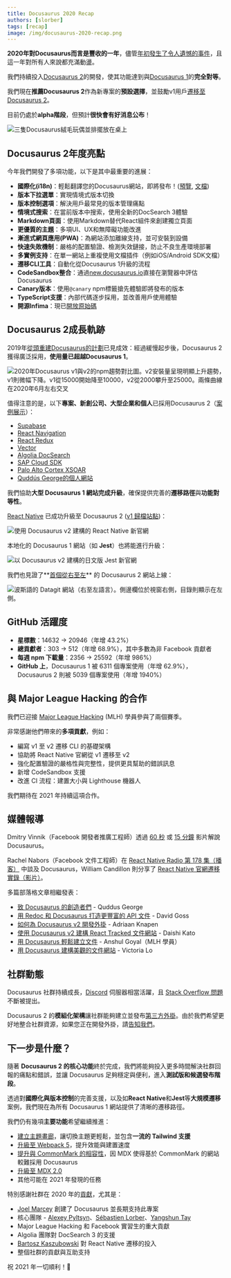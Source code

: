 ```yaml
---
title: Docusaurus 2020 Recap
authors: [slorber]
tags: [recap]
image: /img/docusaurus-2020-recap.png
---
```


**2020年對Docusaurus而言是豐收的一年**，儘管[年初發生了令人遺憾的事件](https://docusaurus.io/blog/2020/01/07/tribute-to-endi)，且這一年對所有人來說都充滿動盪。

我們持續投入[Docusaurus 2](https://docusaurus.io/)的開發，使其功能達到與[Docusaurus 1](https://v1.docusaurus.io/)的**完全對等**。

我們現在**推薦Docusaurus 2**作為新專案的**預設選擇**，並鼓勵v1用戶[遷移至Docusaurus 2](https://docusaurus.io/docs/migration)。

目前仍處於**alpha階段**，但預計**很快會有好消息公布**！

![三隻Docusaurus絨毛玩偶並排擺放在桌上](/img/blog/2020-recap/docusaurus-plushie-banner.jpeg)

<!--truncate-->

## Docusaurus 2年度亮點

今年我們開發了多項功能，以下是其中最重要的進展：

- **國際化(i18n)**：輕鬆翻譯您的Docusaurus網站，即將發布！([預覽](https://github.com/facebook/docusaurus/pull/3325), [文檔](https://docusaurus.io/docs/next/i18n/introduction))
- **版本下拉選單**：實現情境式版本切換
- **版本控制選項**：解決用戶最常見的版本管理痛點
- **情境式搜索**：在當前版本中搜索，使用全新的DocSearch 3體驗
- **Markdown頁面**：使用Markdown替代React組件來創建獨立頁面
- **更優質的主題**：多項UI、UX和無障礙功能改進
- **漸進式網頁應用(PWA)**：為網站添加離線支持，並可安裝到設備
- **快速失敗機制**：嚴格的配置驗證、檢測失效鏈接，防止不良生產環境部署
- **多實例支持**：在單一網站上重複使用文檔插件（例如iOS/Android SDK文檔）
- **遷移CLI工具**：自動化從Docusaurus 1升級的流程
- **CodeSandbox整合**：通過[new.docusaurus.io](https://new.docusaurus.io/)直接在瀏覽器中評估Docusaurus
- **Canary版本**：使用`@canary` npm標籤搶先體驗即將發布的版本
- **TypeScript支援**：內部代碼逐步採用，並改善用戶使用體驗
- **開源Infima**：現已[開放原始碼](https://github.com/facebookincubator/infima)

## Docusaurus 2成長軌跡

2019年[從頭重建Docusaurus的計劃](https://docusaurus.io/blog/2019/12/30/docusaurus-2019-recap)已見成效：經過緩慢起步後，Docusaurus 2獲得廣泛採用，**使用量已超越Docusaurus 1**。

![2020年Docusaurus v1與v2的npm趨勢對比圖。v2安裝量呈現明顯上升趨勢，v1則微幅下降。v1從15000開始降至10000，v2從2000攀升至25000。兩條曲線在2020年6月左右交叉](/img/blog/2020-recap/docusaurus-npm-trends.png)

值得注意的是，以下**專案、新創公司、大型企業和個人**已採用Docusaurus 2（[案例展示](https://docusaurus.io/showcase)）：

- [Supabase](https://supabase.io)
- [React Navigation](https://reactnavigation.org)
- [React Redux](https://react-redux.js.org/)
- [Vector](https://vector.dev)
- [Algolia DocSearch](https://docsearch.algolia.com)
- [SAP Cloud SDK](https://sap.github.io/cloud-sdk)
- [Palo Alto Cortex XSOAR](https://xsoar.pan.dev)
- [Quddús George的個人網站](https://portfoliosaurus.now.sh)

我們協助**大型 Docusaurus 1 網站完成升級**，確保提供完善的**遷移路徑**與**功能對等性**。

[React Native](https://reactnative.dev/) 已成功升級至 Docusaurus 2 ([v1 歸檔站點](http://archive.reactnative.dev/))：

![使用 Docusaurus v2 建構的 React Native 新官網](/img/blog/2020-recap/react-native-screenshot.png)

本地化的 Docusaurus 1 網站（如 **Jest**）也將能進行升級：

![以 Docusaurus v2 建構的日文版 Jest 新官網](/img/blog/2020-recap/jest-screenshot.png)

我們也見證了**[首個從右至左](https://datagit.ir/)** 的 Docusaurus 2 網站上線：

![波斯語的 Datagit 網站（右至左語言）。側邊欄位於視窗右側，目錄則顯示在左側。](/img/blog/2020-recap/datagit-rtl-screenshot.png)

## GitHub 活躍度

- **星標數**：14632 → 20946（年增 43.2%）
- **總貢獻者**：303 → 512（年增 68.9%），其中多數為非 Facebook 貢獻者
- **每週 npm 下載量**：2356 → 25592（年增 986%）
- **GitHub 上**，Docusaurus 1 被 6311 個專案使用（年增 62.9%），Docusaurus 2 則被 5039 個專案使用（年增 1940%）

## 與 Major League Hacking 的合作

我們已迎接 [Major League Hacking](https://mlh.io/) (MLH) 學員參與了兩個賽季。

非常感謝他們帶來的**多項貢獻**，例如：

- 編寫 v1 至 v2 遷移 CLI 的基礎架構
- 協助將 React Native 官網從 v1 遷移至 v2
- 強化配置驗證的嚴格性與完整性，提供更具幫助的錯誤訊息
- 新增 CodeSandbox 支援
- 改進 CI 流程：建置大小與 Lighthouse 機器人

我們期待在 2021 年持續這項合作。

## 媒體報導

Dmitry Vinnik（Facebook 開發者推廣工程師）透過 [60 秒](https://www.youtube.com/watch?v=_An9EsKPhp0) 或 [15 分鐘](https://www.youtube.com/watch?v=Yhyx7otSksg) 影片解說 Docusaurus。

Rachel Nabors（Facebook 文件工程師）在 [React Native Radio 第 178 集（播客）](https://reactnativeradio.com/episodes/178-documenting-react-native-with-rachel-nabors-gWxwySPl) 中談及 Docusaurus，William Candillon 則分享了 [React Native 官網遷移實錄（影片）](https://www.youtube.com/watch?v=-zhjq2ECKq4)。

多篇部落格文章相繼發表：

- [致 Docusaurus 的創造者們](https://portfoliosaurus.now.sh/blog/toTheMakers) - Quddus George
- [用 Redoc 和 Docusaurus 打造更豐富的 API 文件](https://davidgoss.co/blog/api-documentation-redoc-docusaurus/) - David Goss
- [如何為 Docusaurus v2 開發外掛](https://aknapen.nl/blog/how-to-build-a-plugin-for-docusaurus-v2/) - Adriaan Knapen
- [使用 Docusaurus v2 建構 React Tracked 文件網站](https://blog.axlight.com/posts/react-tracked-documentation-website-with-docusaurus-v2/) - Daishi Kato
- [用 Docusaurus 輕鬆建立文件](https://blog.logrocket.com/easy-documentation-with-docusaurus/) - Anshul Goyal（MLH 學員）
- [用 Docusaurus 建構美觀的文件網站](https://lo-victoria.com/build-beautiful-documentation-websites-with-docusaurus) - Victoria Lo

## 社群動態

Docusaurus 社群持續成長，[Discord](https://discord.gg/docusaurus) 伺服器相當活躍，且 [Stack Overflow 問題](https://stackoverflow.com/questions/tagged/docusaurus)不斷被提出。

Docusaurus 2 的**模組化架構**讓社群能夠建立並發布[第三方外掛](https://docusaurus.io/community/resources#community-plugins-)。由於我們希望更好地整合社群資源，如果您正在開發外掛，請[告知我們](https://github.com/facebook/docusaurus/discussions/4025)。

## 下一步是什麼？

隨著 **Docusaurus 2 的核心功能**終於完成，我們將能夠投入更多時間解決社群回報的痛點和錯誤，並讓 Docusaurus 足夠穩定與便利，進入**測試版和候選發布階段**。

透過對**國際化與版本控制**的完善支援，以及如**React Native**和**Jest**等**大規模遷移**案例，我們現在為所有 Docusaurus 1 網站提供了清晰的遷移路徑。

我們仍有幾項**主要功能**希望繼續推進：

- [建立主題畫廊](https://github.com/facebook/docusaurus/issues/3522)，讓切換主題更輕鬆，並包含**一流的 Tailwind 支援**
- [升級至 Webpack 5](https://github.com/facebook/docusaurus/issues/4027)，提升效能與建置速度
- [提升與 CommonMark 的相容性](https://github.com/facebook/docusaurus/issues/3018)，因 MDX 使得基於 CommonMark 的網站較難採用 Docusaurus
- [升級至 MDX 2.0](https://github.com/facebook/docusaurus/issues/4029)
- 其他可能在 2021 年發現的任務

特別感謝社群在 2020 年的[貢獻](https://github.com/facebook/docusaurus/graphs/contributors?from=2020-01-01&to=2021-01-01&type=c)，尤其是：

- [Joel Marcey](https://github.com/JoelMarcey) 創建了 Docusaurus 並長期支持此專案
- 核心團隊 - [Alexey Pyltsyn](https://github.com/lex111)、[Sébastien Lorber](https://sebastienlorber.com)、[Yangshun Tay](https://x.com/yangshunz)
- Major League Hacking 和 Facebook 實習生的重大貢獻
- Algolia 團隊對 DocSearch 3 的支援
- [Bartosz Kaszubowski](https://github.com/Simek) 對 React Native 遷移的投入
- 整個社群的貢獻與互助支持

祝 2021 年一切順利！🎉